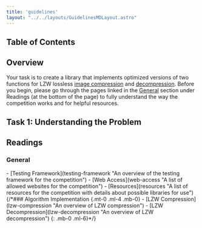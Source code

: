 ```yaml
---
title: 'guidelines'
layout: "../../layouts/GuidelinesMDLayout.astro"
---
```


## Table of Contents

## Overview
Your task is to create a library that implements optimized versions of two functions for LZW lossless [image compression](lzw-compression "An overview of LZW compression") and [decompression](lzw-decompression "An overview of LZW decompression"). Before you begin, please go through the pages linked in the [General](#general "General readings") section under Readings (at the bottom of the page) to fully understand the way the competition works and for helpful resources.

## Task 1: Understanding the Problem



<h2 id="readings" class="!mb-2">Readings</h2>
<h3 id="general" class="!mb-0 !ml-4">General</h3>
<div class="child:!mb-0 child:!mt-1 child:!ml-6">
- [Testing Framework](testing-framework "An overview of the testing framework for the competition")
- [Web Access](web-access "A list of allowed websites for the competition")
- [Resources](resources "A list of resources for the competition with details about possible libraries for use")
</div>
{/*### Algorithm Implementation {.mt-0 .ml-4 .mb-0}
- [LZW Compression](lzw-compression "An overview of LZW compression")
- [LZW Decompression](lzw-decompression "An overview of LZW decompression")
{: .mb-0 .ml-6}*/}
